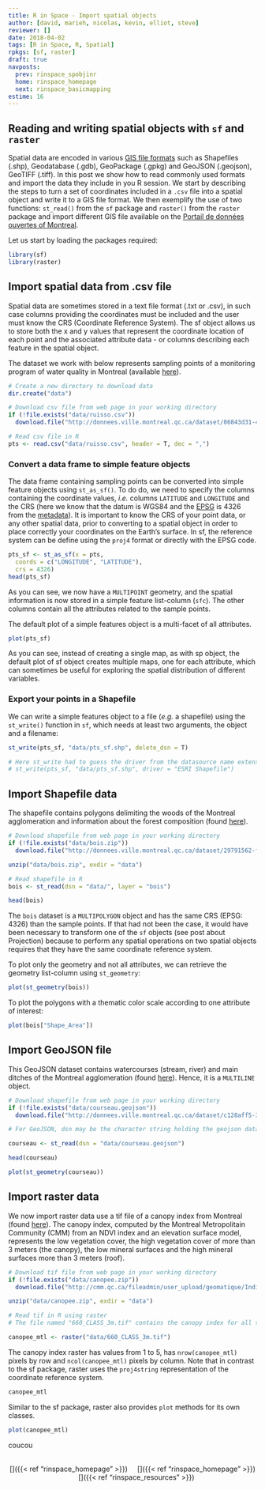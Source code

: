 ```yaml
---
title: R in Space - Import spatial objects
author: [david, marieh, nicolas, kevin, elliot, steve]
reviewer: []
date: 2018-04-02
tags: [R in Space, R, Spatial]
rpkgs: [sf, raster]
draft: true
navposts:
  prev: rinspace_spobjinr
  home: rinspace_homepage
  next: rinspace_basicmapping
estime: 16
---
```



## Reading and writing spatial objects with `sf` and `raster`

Spatial data are encoded in various [GIS file formats](https://en.wikipedia.org/wiki/GIS_file_formats)
such as Shapefiles (.shp), Geodatabase (.gdb), GeoPackage (.gpkg) and GeoJSON (.geojson),
GeoTIFF (.tiff). In this post we show how to read commonly used formats and
import the data they include in you R session. We start by describing the steps
to turn a set of coordinates included in a `.csv` file into a spatial object and
write it to a GIS file format. We then exemplify the use of two functions:
`st_read()` from the `sf` package and `raster()` from the `raster` package and
import different GIS file available on the [Portail de données ouvertes of
Montreal](http://donnees.ville.montreal.qc.ca/dataset).

Let us start by loading the packages required:

```r
library(sf)
library(raster)
```

## Import spatial data from .csv file

Spatial data are sometimes stored in a text file format (.txt or .csv), in such
case columns providing the coordinates must be included and the user must know
the CRS (Coordinate Reference System). The sf object allows us to store both
the x and y values that represent the coordinate location of each point and the
associated attribute data - or columns describing each feature in the spatial
object.

The dataset we work with below represents sampling points of a monitoring
program of water quality in Montreal (available [here](http://donnees.ville.montreal.qc.ca/dataset/rsma-points-d-echantillonnage-ruisso/resource/adad6c48-fb48-40fc-a031-1ac870d978b4)).


```r
# Create a new directory to download data
dir.create("data")

# Download csv file from web page in your working directory
if (!file.exists("data/ruisso.csv"))
  download.file("http://donnees.ville.montreal.qc.ca/dataset/86843d31-4251-4002-b10d-620aaa751092/resource/adad6c48-fb48-40fc-a031-1ac870d978b4/download/scri03.-infor03.02-informatique03.02.07-donneesouvertesrsmaruissostationsstations_ruisso.csv", destfile = "data/ruisso.csv")

# Read csv file in R
pts <- read.csv("data/ruisso.csv", header = T, dec = ",")
```



### Convert a data frame to simple feature objects

The data frame containing sampling points can be converted into simple feature
objects using `st_as_sf()`. To do do, we need to specify the columns containing
the coordinate values, *i.e.* columns `LATITUDE` and `LONGITUDE` and the CRS
(here we know that the datum is WGS84 and the [EPSG](http://www.epsg.org/) is
4326 from the [metadata](http://donnees.ville.montreal.qc.ca/dataset/rsma-points-d-echantillonnage-ruisso/resource/adad6c48-fb48-40fc-a031-1ac870d978b4)).
It is important to know the CRS of your point data, or any other spatial data,
prior to converting to a spatial object in order to place correctly your
coordinates on the Earth’s surface. In sf, the reference system can be define
using the `proj4` format or directly with the EPSG code.


```r
pts_sf <- st_as_sf(x = pts,
  coords = c("LONGITUDE", "LATITUDE"),
  crs = 4326)
head(pts_sf)
```

As you can see, we now have a `MULTIPOINT` geometry, and the spatial information
is now stored in a simple feature list-column (`sfc`). The other columns contain
all the attributes related to the sample points.

The default plot of a simple features object is a multi-facet of all attributes.

```r
plot(pts_sf)  
```

As you can see, instead of creating a single map, as with sp object, the
default plot of sf object creates multiple maps, one for each attribute,
which can sometimes be useful for exploring the spatial distribution of different
variables.


### Export your points in a Shapefile

We can write a simple features object to a file (*e.g.* a shapefile) using the
`st_write()` function in `sf`, which needs at least two arguments, the object and a filename:

```r
st_write(pts_sf, "data/pts_sf.shp", delete_dsn = T)

# Here st_write had to guess the driver from the datasource name extension, but we can also specify it:
# st_write(pts_sf, "data/pts_sf.shp", driver = "ESRI Shapefile")
```

## Import Shapefile data

The shapefile contains polygons delimiting the woods of the Montreal agglomeration and information about the forest composition (found [here](http://donnees.ville.montreal.qc.ca/dataset/29791562-f050-401e-b405-5c1fbf427f65)).

```r
# Download shapefile from web page in your working directory
if (!file.exists("data/bois.zip"))
  download.file("http://donnees.ville.montreal.qc.ca/dataset/29791562-f050-401e-b405-5c1fbf427f65/resource/9fa20d3a-5dee-43d6-9bc9-5d86fe225e16/download/bois.zip", destfile = "data/bois.zip")

unzip("data/bois.zip", exdir = "data")

# Read shapefile in R
bois <- st_read(dsn = "data/", layer = "bois")

head(bois)
```
The `bois` dataset is a `MULTIPOLYGON` object and has the same CRS (EPSG: 4326) than the sample points. If that had not been the case, it would have been necessary to transform one of the `sf` objects (see post about Projection) because to perform any spatial operations on two spatial objects requires that they have the same coordinate reference system.

To plot only the geometry and not all attributes, we can retrieve the geometry list-column using `st_geometry`:

```r
plot(st_geometry(bois))
```

To plot the polygons with a thematic color scale according to one attribute of interest:

```r
plot(bois["Shape_Area"])
```


## Import GeoJSON file

This GeoJSON dataset contains watercourses (stream, river) and main ditches of the Montreal agglomeration (found [here](http://donnees.ville.montreal.qc.ca/dataset/c128aff5-325c-4599-ab66-1c9d0b3abc94)). Hence, it is a `MULTILINE` object.

```r
# Download shapefile from web page in your working directory
if (!file.exists("data/courseau.geojson"))
  download.file("http://donnees.ville.montreal.qc.ca/dataset/c128aff5-325c-4599-ab66-1c9d0b3abc94/resource/0f64976e-19c1-4d29-bcc5-4b663a392617/download/courseau.geojson", destfile="data/courseau.geojson")

# For GeoJSON, dsn may be the character string holding the geojson data

courseau <- st_read(dsn = "data/courseau.geojson")

head(courseau)

plot(st_geometry(courseau))
```



## Import raster data

We now import raster data use a tif file of a canopy index from Montreal (found [here](http://cmm.qc.ca/donnees-et-territoire/observatoire-grand-montreal/produits-cartographiques/donnees-georeferencees/)).
The canopy index, computed by the Montreal Metropolitain Community (CMM) from
an NDVI index and an elevation surface model, represents the low vegetation
cover, the high vegetation cover of more than 3 meters (the canopy), the low
mineral surfaces and the high mineral surfaces more than 3 meters (roof).


```r
# Download tif file from web page in your working directory
if (!file.exists("data/canopee.zip"))
  download.file("http://cmm.qc.ca/fileadmin/user_upload/geomatique/IndiceCanopee/2015/660_Canopee2015_3m.zip", destfile="data/canopee.zip")

unzip("data/canopee.zip", exdir = "data")

# Read tif in R using raster
# The file named "660_CLASS_3m.tif" contains the canopy index for all the Montreal area, so we can read this file only

canopee_mtl <- raster("data/660_CLASS_3m.tif")
```

The canopy index raster has values from 1 to 5, has `nrow(canopee_mtl)` pixels by row and `ncol(canopee_mtl)` pixels by column.  Note that in contrast to the sf package, raster uses the `proj4string` representation of the coordinate reference system.

```r
canopee_mtl
```

Similar to the sf package, raster also provides `plot` methods for its own classes.

```r
plot(canopee_mtl)
```

coucou
<br><br>


<center>
  [<i class="fa fa-arrow-circle-o-left fa-3x" aria-hidden="true"></i>]({{< ref "rinspace_homepage" >}})
  &nbsp; &nbsp;
  [<i class="fa fa-home fa-3x" aria-hidden="true"></i>]({{< ref "rinspace_homepage" >}})
  &nbsp; &nbsp;
  [<i class="fa fa-arrow-circle-o-right fa-3x" aria-hidden="true"></i>]({{< ref "rinspace_resources" >}})
</center>
